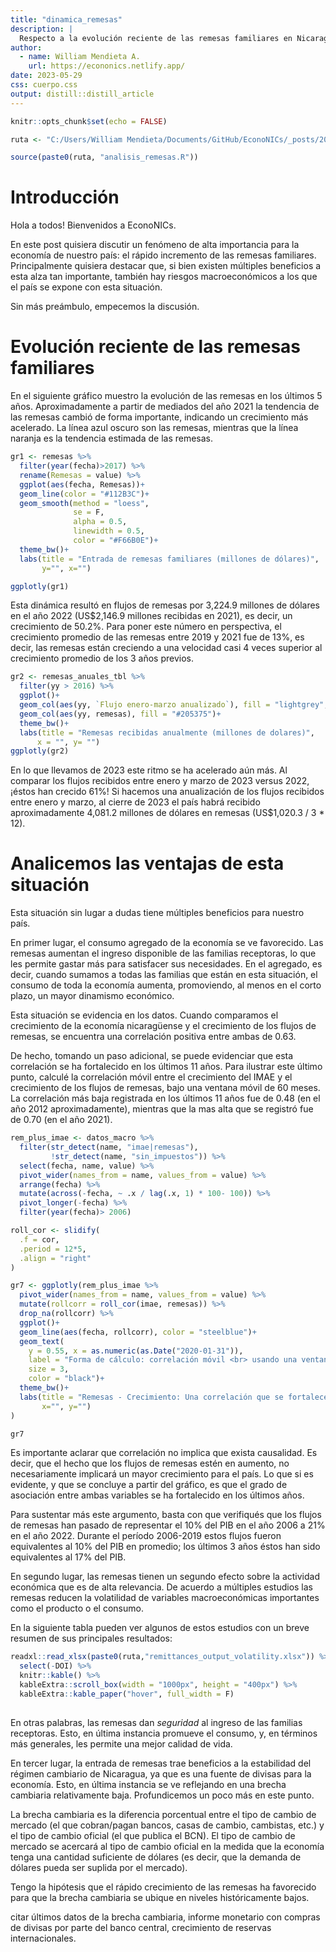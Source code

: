 ```yaml
---
title: "dinamica_remesas"
description: |
  Respecto a la evolución reciente de las remesas familiares en Nicaragua
author:
  - name: William Mendieta A.
    url: https://econonics.netlify.app/
date: 2023-05-29
css: cuerpo.css
output: distill::distill_article
---
```



```r
knitr::opts_chunk$set(echo = FALSE)

ruta <- "C:/Users/William Mendieta/Documents/GitHub/EconoNICs/_posts/2023-05-26-dinamicaremesas/"

source(paste0(ruta, "analisis_remesas.R"))

```

# Introducción

Hola a todos! Bienvenidos a EconoNICs. 

En este post quisiera discutir un fenómeno de alta importancia para la economía de nuestro país: el rápido incremento de las remesas familiares. Principalmente quisiera destacar que, si bien existen múltiples beneficios a esta alza tan importante, también hay riesgos macroeconómicos a los que el país se expone con  esta situación.

Sin más preámbulo, empecemos la discusión. 

# Evolución reciente de las remesas familiares

En el siguiente gráfico muestro la evolución de las remesas en los últimos 5 años. Aproximadamente a partir de mediados del año 2021 la tendencia de las remesas cambió de forma importante, indicando un crecimiento más acelerado. La línea azul oscuro son las remesas, mientras que la línea naranja es la tendencia estimada de las remesas. 

```r
gr1 <- remesas %>% 
  filter(year(fecha)>2017) %>% 
  rename(Remesas = value) %>% 
  ggplot(aes(fecha, Remesas))+
  geom_line(color = "#112B3C")+
  geom_smooth(method = "loess", 
              se = F, 
              alpha = 0.5, 
              linewidth = 0.5,
              color = "#F66B0E")+
  theme_bw()+
  labs(title = "Entrada de remesas familiares (millones de dólares)", 
       y="", x="")

ggplotly(gr1)
```

Esta dinámica resultó en flujos de remesas por 3,224.9 millones de dólares en el año 2022 (US$2,146.9 millones recibidas en 2021), es decir, un crecimiento de  50.2%. Para poner este número en perspectiva, el crecimiento promedio de las remesas entre 2019 y 2021 fue de 13%, es decir, las remesas están creciendo a una velocidad casi 4 veces superior al crecimiento promedio de los 3 años previos.    

```r
gr2 <- remesas_anuales_tbl %>% 
  filter(yy > 2016) %>% 
  ggplot()+
  geom_col(aes(yy, `Flujo enero-marzo anualizado`), fill = "lightgrey", color = "darkgrey")+
  geom_col(aes(yy, remesas), fill = "#205375")+
  theme_bw()+
  labs(title = "Remesas recibidas anualmente (millones de dolares)",
      x = "", y= "")
ggplotly(gr2)  
```

En lo que llevamos de 2023 este ritmo se ha acelerado aún más. Al comparar los flujos recibidos entre enero y marzo de 2023 versus 2022, ¡éstos han crecido 61%! Si hacemos una anualización de los flujos recibidos entre enero y marzo, al cierre de 2023 el país habrá recibido aproximadamente 4,081.2 millones de dólares en remesas (US$1,020.3 / 3 * 12).

# Analicemos las ventajas de esta situación 

Esta situación sin lugar a dudas tiene múltiples beneficios para nuestro país.

En primer lugar, el consumo agregado de la economía se ve favorecido. Las remesas aumentan el ingreso disponible de las familias receptoras, lo que les permite gastar más para satisfacer sus necesidades. En el agregado, es decir, cuando sumamos a todas las familias que están en esta situación, el consumo de toda la economía aumenta, promoviendo, al menos en el corto plazo, un mayor dinamismo económico.

Esta situación se evidencia en los datos. Cuando comparamos el crecimiento de la economía nicaragüense y el crecimiento de los flujos de remesas, se encuentra una correlación positiva entre ambas de 0.63.  

De hecho, tomando un paso adicional, se puede evidenciar que esta correlación se ha fortalecido en los últimos 11 años. Para ilustrar este último punto, calculé la correlación móvil entre el crecimiento del IMAE y el crecimiento de los flujos de remesas, bajo una ventana móvil de 60 meses. La correlación más baja registrada en los últimos 11 años fue de 0.48 (en el año 2012 aproximadamente), mientras que la mas alta que se registró fue de 0.70 (en el año 2021). 

```r
rem_plus_imae <- datos_macro %>% 
  filter(str_detect(name, "imae|remesas"),
         !str_detect(name, "sin_impuestos")) %>% 
  select(fecha, name, value) %>% 
  pivot_wider(names_from = name, values_from = value) %>% 
  arrange(fecha) %>% 
  mutate(across(-fecha, ~ .x / lag(.x, 1) * 100- 100)) %>% 
  pivot_longer(-fecha) %>% 
  filter(year(fecha)> 2006)

roll_cor <- slidify(
  .f = cor,
  .period = 12*5, 
  .align = "right"
)

gr7 <- ggplotly(rem_plus_imae %>% 
  pivot_wider(names_from = name, values_from = value) %>% 
  mutate(rollcorr = roll_cor(imae, remesas)) %>% 
  drop_na(rollcorr) %>% 
  ggplot()+
  geom_line(aes(fecha, rollcorr), color = "steelblue")+
  geom_text(
    y = 0.55, x = as.numeric(as.Date("2020-01-31")),
    label = "Forma de cálculo: correlación móvil <br> usando una ventana de <br> estimación fija de 60 meses",
    size = 3, 
    color = "black")+
  theme_bw()+
  labs(title = "Remesas - Crecimiento: Una correlación que se fortalece",
       x="", y="")
)

gr7
```

Es importante aclarar que correlación no implica que exista causalidad. Es decir, que el hecho que los flujos de remesas estén en aumento, no necesariamente implicará un mayor crecimiento para el país. Lo que si es evidente, y que se concluye a partir del gráfico, es que el grado de asociación entre ambas variables se ha fortalecido en los últimos años. 

Para sustentar más este argumento, basta con que verifiqués que  los flujos de remesas han pasado de representar el 10% del PIB en el año 2006 a 21% en el año 2022. Durante el período 2006-2019 estos flujos fueron equivalentes al 10% del PIB en promedio; los últimos 3 años éstos han sido equivalentes al 17% del PIB.   

En segundo lugar, las remesas tienen un segundo efecto sobre la actividad económica que es de alta relevancia. De acuerdo a múltiples estudios las remesas reducen la volatilidad de variables macroeconómicas importantes como el producto o el consumo. 

En la siguiente tabla pueden ver algunos de estos estudios con un breve resumen de sus principales resultados: 

```r
readxl::read_xlsx(paste0(ruta,"remittances_output_volatility.xlsx")) %>% 
  select(-DOI) %>% 
  knitr::kable() %>% 
  kableExtra::scroll_box(width = "1000px", height = "400px") %>% 
  kableExtra::kable_paper("hover", full_width = F)
  
```

En otras palabras, las remesas dan *seguridad* al ingreso de las familias receptoras. Esto, en última instancia promueve el consumo, y, en términos más generales, les permite una mejor calidad de vida.

En tercer lugar, la entrada de remesas trae beneficios a la estabilidad del régimen cambiario de Nicaragua, ya que es una fuente de divisas para la economía. Esto, en última instancia se ve reflejando en una brecha cambiaria relativamente baja. Profundicemos un poco más en este punto.

La brecha cambiaria es la diferencia porcentual entre el tipo de cambio de mercado (el que cobran/pagan bancos, casas de cambio, cambistas, etc.) y el tipo de cambio oficial (el que publica el BCN). El tipo de cambio de mercado se acercará al tipo de cambio oficial en la medida que la economía tenga una cantidad suficiente de dólares (es decir, que la demanda de dólares pueda ser suplida por el mercado). 

Tengo la hipótesis que el rápido crecimiento de las remesas ha favorecido para que la brecha cambiaria se ubique en niveles históricamente bajos. 

citar últimos datos de la brecha cambiaria, informe monetario con compras de divisas por parte del banco central, crecimiento de reservas internacionales. 









